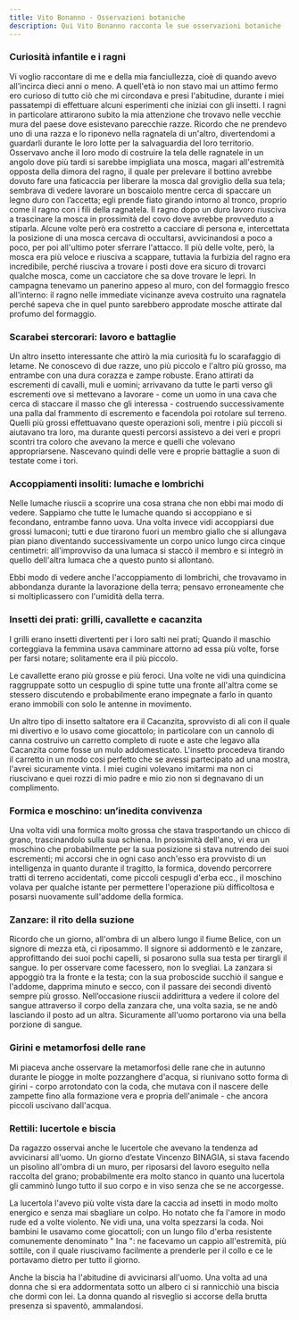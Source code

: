 ```yaml
---
title: Vito Bonanno - Osservazioni botaniche
description: Qui Vito Bonanno racconta le sue osservazioni botaniche
---
```


### Curiosità infantile e i ragni

Vi voglio raccontare di me e della mia fanciullezza, cioè di quando avevo all'incirca dieci anni o meno. A quell'età io non stavo mai un attimo fermo ero curioso di tutto ciò che mi circondava e presi l'abitudine, durante i miei passatempi di effettuare alcuni esperimenti che iniziai con gli insetti. I ragni in particolare attirarono subito la mia attenzione che trovavo nelle vecchie mura del paese dove esistevano parecchie razze. Ricordo che ne prendevo uno di una razza e lo riponevo nella ragnatela di un'altro, divertendomi a guardarli durante le loro lotte per la salvaguardia del loro territorio. Osservavo anche il loro modo di costruire la tela delle ragnatele in un angolo dove più tardi si sarebbe impigliata una mosca, magari all'estremità opposta della dimora del ragno, il quale per prelevare il bottino avrebbe dovuto fare una faticaccia per liberare la mosca dal groviglio della sua tela; sembrava di vedere lavorare un boscaiolo mentre cerca di spaccare un legno duro con l’accetta; egli prende fiato girando intorno al tronco, proprio come il ragno con i fili della ragnatela. Il ragno dopo un duro lavoro riusciva a trascinare la mosca in prossimità del covo dove avrebbe provveduto a stiparla. Alcune volte però era costretto a cacciare di persona e, intercettata la posizione di una mosca cercava di occultarsi, avvicinandosi a poco a poco, per poi all'ultimo poter sferrare l'attacco. Il più delle volte, però, la mosca era più veloce e riusciva a scappare, tuttavia la furbizia del ragno era incredibile, perché riusciva a trovare i posti dove era sicuro di trovarci qualche mosca, come un cacciatore che sa dove trovare le lepri. In campagna tenevamo un panerino appeso al muro, con del formaggio fresco all'interno: il ragno nelle immediate vicinanze aveva costruito una ragnatela perché sapeva che in quel punto sarebbero approdate mosche attirate dal profumo del formaggio.

### Scarabei stercorari: lavoro e battaglie

Un altro insetto interessante che attirò la mia curiosità fu lo scarafaggio di letame. Ne conoscevo di due razze, uno più piccolo e l'altro più grosso, ma entrambe con una dura corazza e zampe robuste. Erano attirati da escrementi di cavalli, muli e uomini; arrivavano da tutte le parti verso gli escrementi ove si mettevano a lavorare - come un uomo in una cava che cerca di staccare il masso che gli interessa - costruendo successivamente una palla dal frammento di escremento e facendola poi rotolare sul terreno. Quelli più grossi effettuavano queste operazioni soli, mentre i più piccoli si aiutavano tra loro, ma durante questi percorsi assistevo a dei veri e propri scontri tra coloro che avevano la merce e quelli che volevano appropriarsene. Nascevano quindi delle vere e proprie battaglie a suon di testate come i tori.

### Accoppiamenti insoliti: lumache e lombrichi

Nelle lumache riuscii a scoprire una cosa strana che non ebbi mai modo di vedere. Sappiamo che tutte le lumache quando si accoppiano e si fecondano, entrambe fanno uova. Una volta invece vidi accoppiarsi due grossi lumaconi; tutti e due tirarono fuori un membro giallo che si allungava pian piano diventando successivamente un corpo unico lungo circa cinque centimetri: all'improvviso da una lumaca si staccò il membro e si integrò in quello dell'altra lumaca che a questo punto si allontanò.

Ebbi modo di vedere anche l'accoppiamento di lombrichi, che trovavamo in abbondanza durante la lavorazione della terra; pensavo erroneamente che si moltiplicassero con l'umidità della terra.

### Insetti dei prati: grilli, cavallette e cacanzita

I grilli erano insetti divertenti per i loro salti nei prati; Quando il maschio corteggiava la femmina usava camminare attorno ad essa più volte, forse per farsi notare; solitamente era il più piccolo.

Le cavallette erano più grosse e più feroci. Una volte ne vidi una quindicina raggruppate sotto un cespuglio di spine tutte una fronte all'altra come se stessero discutendo e probabilmente erano impegnate a farlo in quanto erano immobili con solo le antenne in movimento.

Un altro tipo di insetto saltatore era il Cacanzita, sprovvisto di ali con il quale mi divertivo e lo usavo come giocattolo; in particolare con un cannolo di canna costruivo un carretto completo di ruote e aste che legavo alla Cacanzita come fosse un mulo addomesticato. L'insetto procedeva tirando il carretto in un modo cosi perfetto che se avessi partecipato ad una mostra, l'avrei sicuramente vinta. I miei cugini volevano imitarmi ma non ci riuscivano e quei rozzi di mio padre e mio zio non si degnavano di un complimento.

### Formica e moschino: un’inedita convivenza

Una volta vidi una formica molto grossa che stava trasportando un chicco di grano, trascinandolo sulla sua schiena. In prossimità dell'ano, vi era un moschino che probabilmente per la sua posizione si stava nutrendo dei suoi escrementi; mi accorsi che in ogni caso anch'esso era provvisto di un intelligenza in quanto durante il tragitto, la formica, dovendo percorrere tratti di terreno accidentati, come piccoli cespugli d'erba ecc., il moschino volava per qualche istante per permettere l'operazione più difficoltosa e posarsi nuovamente sull'addome della formica.

### Zanzare: il rito della suzione

Ricordo che un giorno, all'ombra di un albero lungo il fiume Belice, con un signore di mezza età, ci riposammo. Il signore si addormentò e le zanzare, approfittando dei suoi pochi capelli, si posarono sulla sua testa per tirargli il sangue. Io per osservare come facessero, non lo svegliai. La zanzara si appoggiò tra la fronte e la testa; con la sua proboscide succhiò il sangue e l'addome, dapprima minuto e secco, con il passare dei secondi diventò sempre più grosso. Nell’occasione riuscii addirittura a vedere il colore del sangue attraverso il corpo della zanzara che, una volta sazia, se ne andò lasciando il posto ad un altra. Sicuramente all'uomo portarono via una bella porzione di sangue.

### Girini e metamorfosi delle rane

Mi piaceva anche osservare la metamorfosi delle rane che in autunno durante le piogge in molte pozzanghere d'acqua, si riunivano sotto forma di girini - corpo arrotondato con la coda, che mutava con il nascere delle zampette fino alla formazione vera e propria dell'animale - che ancora piccoli uscivano dall'acqua.

### Rettili: lucertole e biscia

Da ragazzo osservai anche le lucertole che avevano la tendenza ad avvicinarsi all'uomo. Un giorno d’estate Vincenzo BINAGIA, si stava facendo un pisolino all'ombra di un muro, per riposarsi del lavoro eseguito nella raccolta del grano; probabilmente era molto stanco in quanto una lucertola gli camminò lungo tutto il suo corpo e in viso senza che se ne accorgesse.

La lucertola l'avevo più volte vista dare la caccia ad insetti in modo molto energico e senza mai sbagliare un colpo. Ho notato che fa l'amore in modo rude ed a volte violento. Ne vidi una, una volta spezzarsi la coda. Noi bambini le usavamo come giocattoli; con un lungo filo d'erba resistente comunemente denominato " Ina ": ne facevamo un cappio all'estremità, più sottile, con il quale riuscivamo facilmente a prenderle per il collo e ce le portavamo dietro per tutto il giorno.

Anche la biscia ha l'abitudine di avvicinarsi all'uomo. Una volta ad una donna che si era addormentata sotto un albero ci si rannicchiò una biscia che dormì con lei. La donna quando al risveglio si accorse della brutta presenza si spaventò, ammalandosi.
